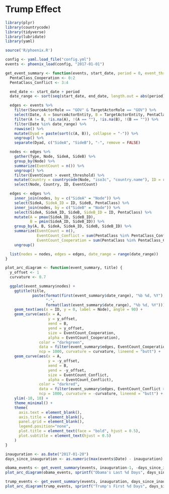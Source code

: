 # Trump Effect

```r
library(plyr)
library(countrycode)
library(tidyverse)
library(lubridate)
library(yaml)
```

```r
source('R/phoenix.R')

config <- yaml.load_file("config.yml")
events <- phoenix_load(config, "2017-01-01")
```


```r
get_event_summary <- function(events, start_date, period = 0, event_threshold = 0) {
  PentaClass_Cooperation <- 0:2
  PentaClass_Conflict <- 3:4

  end_date <- start_date + period
  date_range <- sort(seq(start_date, end_date, length.out = abs(period) +1))

  edges <- events %>%
    filter(SourceActorRole == "GOV" & TargetActorRole == "GOV") %>%
    select(Date, A = SourceActorEntity, B = TargetActorEntity, PentaClass) %>%
    filter(A != B, !is.na(A), !(A == ""), !is.na(B), !(B == "")) %>%
    filter(Date %in% date_range) %>%
    rowwise() %>%
    mutate(Dyad = paste(sort(c(A, B)), collapse = "-")) %>%
    ungroup() %>%
    separate(Dyad, c("SideA", "SideB"), "-", remove = FALSE)

  nodes <- edges %>%
    gather(Type, Node, SideA, SideB) %>%
    group_by(Node) %>%
    summarize(EventCount = n()) %>%
    ungroup() %>%
    filter(EventCount > event_threshold) %>%
    mutate(Country = countrycode(Node, "iso3c", "country.name"), ID = row_number()) %>%
    select(Node, Country, ID, EventCount)

  edges <- edges %>%
    inner_join(nodes, by = c("SideA" = "Node")) %>%
    select(SideA, SideA_ID = ID, SideB, PentaClass) %>%
    inner_join(nodes, by = c("SideB" = "Node")) %>%
    select(SideA, SideA_ID, SideB, SideB_ID = ID, PentaClass) %>%
    mutate(A = pmax(SideA_ID, SideB_ID),
           B = pmin(SideA_ID, SideB_ID)) %>%
    group_by(A, B, SideA, SideA_ID, SideB, SideB_ID) %>%
    summarize(EventCount = n(),
              EventCount_Conflict = sum(PentaClass %in% PentaClass_Conflict),
              EventCount_Cooperation = sum(PentaClass %in% PentaClass_Cooperation)) %>%
    ungroup()

  list(nodes = nodes, edges = edges, date_range = range(date_range))
}
```

```r
plot_arc_diagram <- function(event_summary, title) {
  y_offset <- 1
  curvature <- 0.7

  ggplot(event_summary$nodes) +
    ggtitle(title,
            paste(format(first(event_summary$date_range), "%b %d, %Y"),
                  "-",
                  format(last(event_summary$date_range), "%b %d, %Y"))) +
    geom_text(aes(x = ID, y = 0, label = Node), angle = 90) +
    geom_curve(aes(x = A,
                   y = y_offset,
                   xend = B,
                   yend = y_offset,
                   size = EventCount_Cooperation,
                   alpha = EventCount_Cooperation),
               color = "darkgreen",
               data = filter(event_summary$edges, EventCount_Cooperation > 0),
               ncp = 1000, curvature = curvature, lineend = "butt") +
    geom_curve(aes(x = A,
                   y = -y_offset,
                   xend = B,
                   yend = -y_offset,
                   size = EventCount_Conflict,
                   alpha = EventCount_Conflict),
               color = "darkred",
               data = filter(event_summary$edges, EventCount_Conflict > 0),
               ncp = 1000, curvature = -curvature, lineend = "butt") +
    ylim(-10, 10) +
    theme_minimal() +
    theme(
      axis.text = element_blank(),
      axis.title = element_blank(),
      panel.grid = element_blank(),
      legend.position="none",
      plot.title = element_text(face = "bold", hjust = 0.5),
      plot.subtitle = element_text(hjust = 0.5)
    )
}
```

```r
inauguration <- as.Date("2017-01-20")
days_since_inauguration <- as.numeric(max(events$Date) - inauguration)
```

```r
obama_events <- get_event_summary(events, inauguration-1, -days_since_inauguration, event_threshold = 10)
plot_arc_diagram(obama_events, sprintf("Obama's Last %d Days", days_since_inauguration))
```

```r
trump_events <- get_event_summary(events, inauguration, days_since_inauguration, event_threshold = 10)
plot_arc_diagram(trump_events, sprintf("Trump's First %d Days", days_since_inauguration))
```

